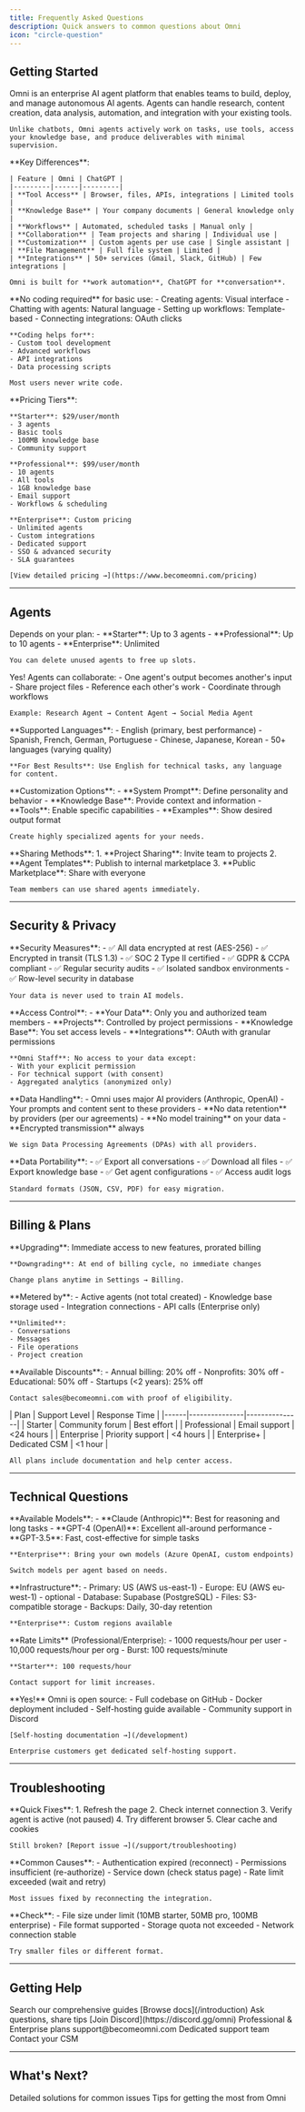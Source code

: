 ```yaml
---
title: Frequently Asked Questions
description: Quick answers to common questions about Omni
icon: "circle-question"
---
```


## Getting Started

<AccordionGroup>
  <Accordion title="What is Omni?" icon="circle-info">
    Omni is an enterprise AI agent platform that enables teams to build, deploy, and manage autonomous AI agents. Agents can handle research, content creation, data analysis, automation, and integration with your existing tools.

    Unlike chatbots, Omni agents actively work on tasks, use tools, access your knowledge base, and produce deliverables with minimal supervision.
  </Accordion>

  <Accordion title="How is Omni different from ChatGPT?" icon="scale-balanced">
    **Key Differences**:

    | Feature | Omni | ChatGPT |
    |---------|------|---------|
    | **Tool Access** | Browser, files, APIs, integrations | Limited tools |
    | **Knowledge Base** | Your company documents | General knowledge only |
    | **Workflows** | Automated, scheduled tasks | Manual only |
    | **Collaboration** | Team projects and sharing | Individual use |
    | **Customization** | Custom agents per use case | Single assistant |
    | **File Management** | Full file system | Limited |
    | **Integrations** | 50+ services (Gmail, Slack, GitHub) | Few integrations |

    Omni is built for **work automation**, ChatGPT for **conversation**.
  </Accordion>

  <Accordion title="Do I need coding experience?" icon="code">
    **No coding required** for basic use:
    - Creating agents: Visual interface
    - Chatting with agents: Natural language
    - Setting up workflows: Template-based
    - Connecting integrations: OAuth clicks

    **Coding helps for**:
    - Custom tool development
    - Advanced workflows
    - API integrations
    - Data processing scripts

    Most users never write code.
  </Accordion>

  <Accordion title="How much does it cost?" icon="dollar">
    **Pricing Tiers**:

    **Starter**: $29/user/month
    - 3 agents
    - Basic tools
    - 100MB knowledge base
    - Community support

    **Professional**: $99/user/month
    - 10 agents
    - All tools
    - 1GB knowledge base
    - Email support
    - Workflows & scheduling

    **Enterprise**: Custom pricing
    - Unlimited agents
    - Custom integrations
    - Dedicated support
    - SSO & advanced security
    - SLA guarantees

    [View detailed pricing →](https://www.becomeomni.com/pricing)
  </Accordion>
</AccordionGroup>

---

## Agents

<AccordionGroup>
  <Accordion title="How many agents can I create?" icon="robot">
    Depends on your plan:
    - **Starter**: Up to 3 agents
    - **Professional**: Up to 10 agents
    - **Enterprise**: Unlimited

    You can delete unused agents to free up slots.
  </Accordion>

  <Accordion title="Can agents work together?" icon="users">
    Yes! Agents can collaborate:
    - One agent's output becomes another's input
    - Share project files
    - Reference each other's work
    - Coordinate through workflows

    Example: Research Agent → Content Agent → Social Media Agent
  </Accordion>

  <Accordion title="What languages do agents support?" icon="language">
    **Supported Languages**:
    - English (primary, best performance)
    - Spanish, French, German, Portuguese
    - Chinese, Japanese, Korean
    - 50+ languages (varying quality)

    **For Best Results**: Use English for technical tasks, any language for content.
  </Accordion>

  <Accordion title="Can I customize agent responses?" icon="message">
    **Customization Options**:
    - **System Prompt**: Define personality and behavior
    - **Knowledge Base**: Provide context and information
    - **Tools**: Enable specific capabilities
    - **Examples**: Show desired output format

    Create highly specialized agents for your needs.
  </Accordion>

  <Accordion title="How do I share agents with my team?" icon="share">
    **Sharing Methods**:
    1. **Project Sharing**: Invite team to projects
    2. **Agent Templates**: Publish to internal marketplace
    3. **Public Marketplace**: Share with everyone

    Team members can use shared agents immediately.
  </Accordion>
</AccordionGroup>

---

## Security & Privacy

<AccordionGroup>
  <Accordion title="Is my data secure?" icon="shield">
    **Security Measures**:
    - ✅ All data encrypted at rest (AES-256)
    - ✅ Encrypted in transit (TLS 1.3)
    - ✅ SOC 2 Type II certified
    - ✅ GDPR & CCPA compliant
    - ✅ Regular security audits
    - ✅ Isolated sandbox environments
    - ✅ Row-level security in database

    Your data is never used to train AI models.
  </Accordion>

  <Accordion title="Who can access my data?" icon="lock">
    **Access Control**:
    - **Your Data**: Only you and authorized team members
    - **Projects**: Controlled by project permissions
    - **Knowledge Base**: You set access levels
    - **Integrations**: OAuth with granular permissions

    **Omni Staff**: No access to your data except:
    - With your explicit permission
    - For technical support (with consent)
    - Aggregated analytics (anonymized only)
  </Accordion>

  <Accordion title="What about AI model providers?" icon="brain">
    **Data Handling**:
    - Omni uses major AI providers (Anthropic, OpenAI)
    - Your prompts and content sent to these providers
    - **No data retention** by providers (per our agreements)
    - **No model training** on your data
    - **Encrypted transmission** always

    We sign Data Processing Agreements (DPAs) with all providers.
  </Accordion>

  <Accordion title="Can I export my data?" icon="download">
    **Data Portability**:
    - ✅ Export all conversations
    - ✅ Download all files
    - ✅ Export knowledge base
    - ✅ Get agent configurations
    - ✅ Access audit logs

    Standard formats (JSON, CSV, PDF) for easy migration.
  </Accordion>
</AccordionGroup>

---

## Billing & Plans

<AccordionGroup>
  <Accordion title="Can I change plans?" icon="arrow-up-right">
    **Upgrading**: Immediate access to new features, prorated billing

    **Downgrading**: At end of billing cycle, no immediate changes

    Change plans anytime in Settings → Billing.
  </Accordion>

  <Accordion title="What counts as usage?" icon="calculator">
    **Metered by**:
    - Active agents (not total created)
    - Knowledge base storage used
    - Integration connections
    - API calls (Enterprise only)

    **Unlimited**:
    - Conversations
    - Messages
    - File operations
    - Project creation
  </Accordion>

  <Accordion title="Do you offer discounts?" icon="tag">
    **Available Discounts**:
    - Annual billing: 20% off
    - Nonprofits: 30% off
    - Educational: 50% off
    - Startups (<2 years): 25% off

    Contact sales@becomeomni.com with proof of eligibility.
  </Accordion>

  <Accordion title="What's included in support?" icon="life-ring">
    | Plan | Support Level | Response Time |
    |------|---------------|---------------|
    | Starter | Community forum | Best effort |
    | Professional | Email support | <24 hours |
    | Enterprise | Priority support | <4 hours |
    | Enterprise+ | Dedicated CSM | <1 hour |

    All plans include documentation and help center access.
  </Accordion>
</AccordionGroup>

---

## Technical Questions

<AccordionGroup>
  <Accordion title="What AI models power Omni?" icon="microchip">
    **Available Models**:
    - **Claude (Anthropic)**: Best for reasoning and long tasks
    - **GPT-4 (OpenAI)**: Excellent all-around performance
    - **GPT-3.5**: Fast, cost-effective for simple tasks

    **Enterprise**: Bring your own models (Azure OpenAI, custom endpoints)

    Switch models per agent based on needs.
  </Accordion>

  <Accordion title="Where is data stored?" icon="database">
    **Infrastructure**:
    - Primary: US (AWS us-east-1)
    - Europe: EU (AWS eu-west-1) - optional
    - Database: Supabase (PostgreSQL)
    - Files: S3-compatible storage
    - Backups: Daily, 30-day retention

    **Enterprise**: Custom regions available
  </Accordion>

  <Accordion title="What's the API rate limit?" icon="gauge">
    **Rate Limits** (Professional/Enterprise):
    - 1000 requests/hour per user
    - 10,000 requests/hour per org
    - Burst: 100 requests/minute

    **Starter**: 100 requests/hour

    Contact support for limit increases.
  </Accordion>

  <Accordion title="Can I self-host Omni?" icon="server">
    **Yes!** Omni is open source:
    - Full codebase on GitHub
    - Docker deployment included
    - Self-hosting guide available
    - Community support in Discord

    [Self-hosting documentation →](/development)

    Enterprise customers get dedicated self-hosting support.
  </Accordion>
</AccordionGroup>

---

## Troubleshooting

<AccordionGroup>
  <Accordion title="Agent not responding" icon="exclamation">
    **Quick Fixes**:
    1. Refresh the page
    2. Check internet connection
    3. Verify agent is active (not paused)
    4. Try different browser
    5. Clear cache and cookies

    Still broken? [Report issue →](/support/troubleshooting)
  </Accordion>

  <Accordion title="Integration not working" icon="plug-circle-xmark">
    **Common Causes**:
    - Authentication expired (reconnect)
    - Permissions insufficient (re-authorize)
    - Service down (check status page)
    - Rate limit exceeded (wait and retry)

    Most issues fixed by reconnecting the integration.
  </Accordion>

  <Accordion title="Files not uploading" icon="upload">
    **Check**:
    - File size under limit (10MB starter, 50MB pro, 100MB enterprise)
    - File format supported
    - Storage quota not exceeded
    - Network connection stable

    Try smaller files or different format.
  </Accordion>
</AccordionGroup>

---

## Getting Help

<CardGroup cols={2}>
  <Card title="Documentation" icon="book">
    Search our comprehensive guides
    [Browse docs](/introduction)
  </Card>
  <Card title="Community Forum" icon="comments">
    Ask questions, share tips
    [Join Discord](https://discord.gg/omni)
  </Card>
  <Card title="Email Support" icon="envelope">
    Professional & Enterprise plans
    support@becomeomni.com
  </Card>
  <Card title="Enterprise Support" icon="headset">
    Dedicated support team
    Contact your CSM
  </Card>
</CardGroup>

---

## What's Next?

<CardGroup cols={2}>
  <Card
    title="Troubleshooting Guide"
    icon="wrench"
    href="/support/troubleshooting"
  >
    Detailed solutions for common issues
  </Card>
  <Card
    title="Best Practices"
    icon="star"
    href="/support/best-practices"
  >
    Tips for getting the most from Omni
  </Card>
</CardGroup>
